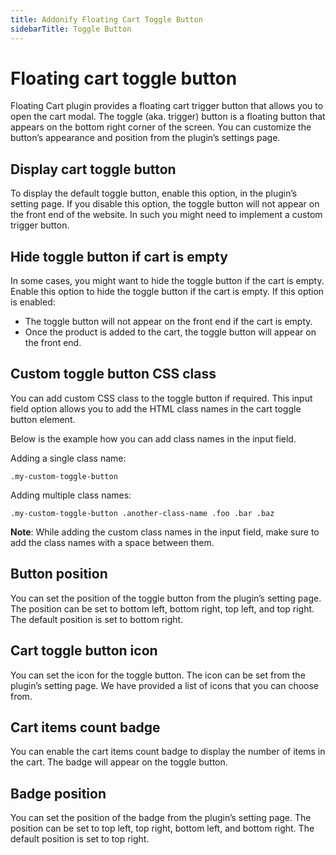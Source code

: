 ```yaml
---
title: Addonify Floating Cart Toggle Button
sidebarTitle: Toggle Button
---
```


# Floating cart toggle button

Floating Cart plugin provides a floating cart trigger button that allows you to open the cart modal. The toggle (aka. trigger) button is a floating button that appears on the bottom right corner of the screen. You can customize the button’s appearance and position from the plugin’s settings page.

## Display cart toggle button

To display the default toggle button, enable this option, in the plugin’s setting page. If you disable this option, the toggle button will not appear on the front end of the website. In such you might need to implement a custom trigger button.

## Hide toggle button if cart is empty

In some cases, you might want to hide the toggle button if the cart is empty. Enable this option to hide the toggle button if the cart is empty. If this option is enabled:

- The toggle button will not appear on the front end if the cart is empty.
- Once the product is added to the cart, the toggle button will appear on the front end.

## Custom toggle button CSS class

You can add custom CSS class to the toggle button if required. This input field option allows you to add the HTML class names in the cart toggle button element. 

Below is the example how you can add class names in the input field.

Adding a single class name: 

```text filename="input"
.my-custom-toggle-button
```

Adding multiple class names:

```text filename="input"
.my-custom-toggle-button .another-class-name .foo .bar .baz
```

**Note**: While adding the custom class names in the input field, make sure to add the class names with a space between them.

## Button position

You can set the position of the toggle button from the plugin’s setting page. The position can be set to bottom left, bottom right, top left, and top right. The default position is set to bottom right.

## Cart toggle button icon

You can set the icon for the toggle button. The icon can be set from the plugin’s setting page. We have provided a list of icons that you can choose from. 

## Cart items count badge

You can enable the cart items count badge to display the number of items in the cart. The badge will appear on the toggle button. 

## Badge position

You can set the position of the badge from the plugin’s setting page. The position can be set to top left, top right, bottom left, and bottom right. The default position is set to top right.
